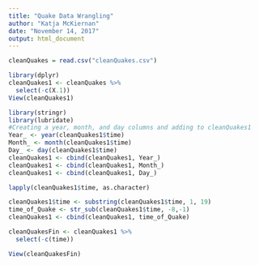 ```yaml
---
title: "Quake Data Wrangling"
author: "Katja McKiernan"
date: "November 14, 2017"
output: html_document
---
```



```r
cleanQuakes = read.csv("cleanQuakes.csv")

library(dplyr)
cleanQuakes1 <- cleanQuakes %>%
  select(-c(X.1))
View(cleanQuakes1)
```



```r
library(stringr)
library(lubridate)
#Creating a year, month, and day columns and adding to cleanQuakes1
Year_ <- year(cleanQuakes1$time)
Month_ <- month(cleanQuakes1$time)
Day_ <- day(cleanQuakes1$time)
cleanQuakes1 <- cbind(cleanQuakes1, Year_)
cleanQuakes1 <- cbind(cleanQuakes1, Month_)
cleanQuakes1 <- cbind(cleanQuakes1, Day_)

lapply(cleanQuakes1$time, as.character)

cleanQuakes1$time <- substring(cleanQuakes1$time, 1, 19)
time_of_Quake <- str_sub(cleanQuakes1$time, -8,-1)
cleanQuakes1 <- cbind(cleanQuakes1, time_of_Quake)

cleanQuakesFin <- cleanQuakes1 %>%
  select(-c(time))

View(cleanQuakesFin)
```

